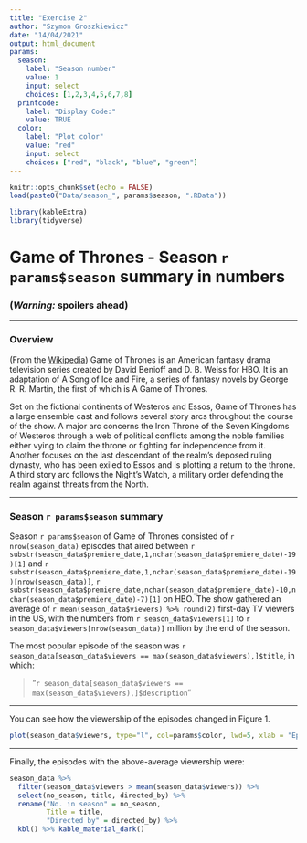 ---
title: "Exercise 2"
author: "Szymon Groszkiewicz"
date: "14/04/2021"
output: html_document
params:
  season: 
    label: "Season number"
    value: 1
    input: select
    choices: [1,2,3,4,5,6,7,8]
  printcode:
    label: "Display Code:"
    value: TRUE
  color: 
    label: "Plot color"
    value: "red"
    input: select
    choices: ["red", "black", "blue", "green"]
---

    


```{r setup, include=FALSE}
knitr::opts_chunk$set(echo = FALSE)
load(paste0("Data/season_", params$season, ".RData"))
```

```{r, include=F}
library(kableExtra)
library(tidyverse)
```

# Game of Thrones - Season `r params$season` summary in numbers

### __(*Warning:* spoilers ahead)__

***

### Overview

(From the [Wikipedia](https://en.wikipedia.org/wiki/Game_of_Thrones#Premise)) Game of Thrones is an American fantasy drama television series created by David Benioff and D. B. Weiss for HBO. It is an adaptation of A Song of Ice and Fire, a series of fantasy novels by George R. R. Martin, the first of which is A Game of Thrones.

Set on the fictional continents of Westeros and Essos, Game of Thrones has a large ensemble cast and follows several story arcs throughout the course of the show. A major arc concerns the Iron Throne of the Seven Kingdoms of Westeros through a web of political conflicts among the noble families either vying to claim the throne or fighting for independence from it. Another focuses on the last descendant of the realm's deposed ruling dynasty, who has been exiled to Essos and is plotting a return to the throne. A third story arc follows the Night's Watch, a military order defending the realm against threats from the North.

***

### Season `r params$season` summary

Season `r params$season` of Game of Thrones consisted of `r nrow(season_data)` episodes that aired between `r substr(season_data$premiere_date,1,nchar(season_data$premiere_date)-19)[1]` and `r substr(season_data$premiere_date,1,nchar(season_data$premiere_date)-19)[nrow(season_data)]`, `r substr(season_data$premiere_date,nchar(season_data$premiere_date)-10,nchar(season_data$premiere_date)-7)[1]` on HBO. The show gathered an average of `r mean(season_data$viewers) %>% round(2)` first-day TV viewers in the US, with the numbers from `r season_data$viewers[1]` to `r season_data$viewers[nrow(season_data)]` million by the end of the season.

The most popular episode of the season was `r season_data[season_data$viewers == max(season_data$viewers),]$title`, in which:

> "`r season_data[season_data$viewers == max(season_data$viewers),]$description`"

***

You can see how the viewership of the episodes changed in Figure 1.

```{r viewers_plot}
plot(season_data$viewers, type="l", col=params$color, lwd=5, xlab = "Episode number", ylab = "1st day TV viewers in the US (millions)")
```

***

Finally, the episodes with the above-average viewership were:

```{r}
season_data %>%
  filter(season_data$viewers > mean(season_data$viewers)) %>%
  select(no_season, title, directed_by) %>% 
  rename("No. in season" = no_season,
         Title = title,
         "Directed by" = directed_by) %>%
  kbl() %>% kable_material_dark()
```

